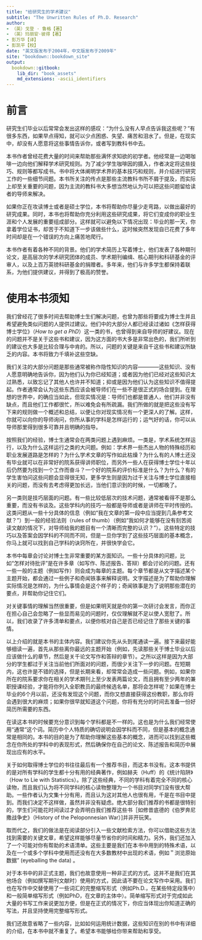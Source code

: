 ```yaml
---
title: "给研究生的学术建议"
subtitle: "The Unwritten Rules of Ph.D. Research"
author: 
- （英）戈登 · 鲁格【著】
- （英）玛丽安·彼得【著】
- 彭万华【译】	
- 彭凯平【校】
date: "英文版发布于2004年，中文版发布于2009年"
site: "bookdown::bookdown_site"
output:
  bookdown::gitbook:
    lib_dir: "book_assets"
    md_extensions: -ascii_identifiers
---
```


# 前言 {-}

研究生们毕业以后常常会发出这样的感叹：“为什么没有人早点告诉我这些呢？”有很多东西，如果早点得知，就可以少点困惑、失望、痛苦和泪水了。但是，在现实中，却没有人愿意将这些事情告诉你，或者写到教科书中去。

本书作者曾经花费大量的时间来帮助那些满怀求知欲的初学者。他经常是一边喝咖啡一边向他们解释学术研究规则。为了减少学生咖啡因的摄入，作者决定将这些技巧、规则等都写成书。书中将大体阐明学术界的基本技巧和规则，并介绍进行研究工作的一些细节间题。本书所关注的传点是那些主流教科书所不屑于提及，而实际上却至关重要的问题，因为主流的教科书大多想当然地认为可以把这些问题留给读者的导师来解决。

如果你正在攻读博士或者是硕士学位，本书将帮助你尽量少走弯路，以做出最好的研究成果。同时，本书也将帮助你充分利用这些研究成果，将它们变成你的职业生涯和个人发展的重要组成部分。这样就可以避免以下情况出现：毕业的那一天，你拿着学位证书，却苦于不知道下一步该做些什么，这时候突然发现自已花费了多年时间却是在一个错误的方向上痛苦地爬行。

本书作者有着各种不同的背景。他们的学术简历上写着博士，他们发表了各种期刊论文，是高层次的学术研究团体的成员、学术期刊编缉、核心期刊和科研基金的评审人，以及上百万英镑科研基金的捐赠者。多年来，他们与许多学生都保持着联系，为他们提供建议，并得到了极高的赞誉。

# 使用本书须知 {-}

我们曾经花了很多时间去帮助博士生们解决问题，也曾为那些将要成为博士生并且希望避免类似问题的人提供过建议。他们中的大部分人都已经读过诸如《怎样获得博士学位》（*How to get a PhD*）这一类的书，也曾得到来自导师的好建议。现在的问题并不是关于这些书和建议，因为这方面的书大多是非常出色的，我们所听到的建议也大多是比较合理与中肯的。所以，问题的关键是来自千这些书和建议所缺乏的内容。本书将致力千填补这些空缺。

我们关注的大部分问题是那些通常被称作隐性知识的内容————这些知识、没有人愿意明确地告诉你，因为他们认为你已经知道；或者因为他们已经对这些知识太过熟悉，以致忘记了其他人也许并不知道；抑或是因为他们认为这些知识不值得提起。作者通常会认为这些东西应该会被导师们在一些不是很正式的场合提到。在理想的世界中，的确应当如此，但现实情况是：导师们也都是普通人，他们并非没有缺点，而且他们工作都很忙，所以难免会有所疏漏。我们所做的就是把这些没有写下来的规则做一个概述和总结，以便让你对现实情况有一个更深人的了解。这样，你就可以向你的导师询问，你所从事的学科是怎样运行的；运气好的话，你可以从导师那里得到很多可靠并且明确的指导。

按照我们的经验，博士生通常会在两类问题上遇到麻烦。一类是，学术系统怎样运行，以及为什么这样运行之类的大问题。例如：学术界一些杰出人物的特殊经历和职业发展道路是怎样的？为什么学术文章的写作如此枯燥？为什么有的人博土还没有毕业就可以在非常好的院系获得讲师职位，而另外一些人在获得博士学位十年以后仍然要为找到一个工作而奋斗？一个好的院系的评价标准是什么？为什么？有的学生害怕问这些问题会显得很无知，更多学生则是因为过千关注与博士学位直接相关的问题，而没有去考虑得更加长远，当他们意识到的时候，一切都晚了。

另一类则是技巧层面的问题。有一些比较低层次的技术问题，通常被看得不是那么重要，而没有书谈及。这些学科内的技巧一般都是导师或者是讲师在平时传授的。这类问题从一些十分具体的信息（例如“我在文章的第一段中应当提到几条参考文献？”）到一般的经验法则（rules of thumb）（例如“我如何才能够在没有刻苦阅读文献的情况下，对导师给我的题目有一个清晰而完整的认识？”）。这些特定的技巧以及答案会因学科的不同而不同，但是一旦你学到了这些技巧层面的基本概念，你马上就可以找到自己学科的诀窍所在，并很快学会它。

本书中每章会讨论对博士生非常重要的某方面知识。一些十分具体的问题，比如“怎样对待批评”是在许多章（如写作、陈述报告、答辩）都会讨论的问题。还有一些一般的主题（例如写作）则会成为每章的主题。每个章节都是从文字描述某个主题开始，都会通过一些例子和奇闻铁事来解释说明。文字描述是为了帮助你理解实际情况是怎样的，为什么事情会是这个样子的；奇闻铁事是为了说明那些潜在的要点，并帮助你记住它们。

对关键事情的理解当然很重要，但是如果明天就是你的第一次研讨会发言，而你正在担心自己会忽略了一些显而易见的问题时，仅仅理解就不足以使人宽慰了。所以，我们收录了许多清单和要点，以便你核对自己是否已经记住了那些关键的事情。

以上介绍的就是本书的主体内容。我们建议你先从头到尾通读一遍。接下来最好能够细读一遍，首先从那些离你最远的主题开始（例如，先读那些关于博士毕业以后应该做什么的章节，然后是关千论文写作和答辩的章节）。之所以这样是因为大部分的学生都过于关注当前他们所面对的问题，而很少关注下一步的问题。在短期内，这也许是不错的选择，但是长期来看，却常常会造成一些问题。例如，如果你所在的院系要求你在相关的学术期刊上至少发表两篇论文，而且拥有至少两年的兼职授课经验，才能将你列入全职教员的最终候选名单，那将会怎样呢？如果在博士毕业的6个月以前，还没有发现这个问题，而你又想直接获得这份教职，那么你将会遇到很大的麻烦；如果你很早就知道这个问题，你将有充分的时间去准备一份好简历所需要的东西。

在读这本书的时候要充分意识到每个学科都是不一样的。这也是为什么我们经常使用“通常“这个词。简历中个人特质的确切说明会因学科而不同，但是基本的概念通常是相同的。本书的目的是为了帮助你理解这些基本的概念，进而可以找到这些概念在你所处的学科中的表现形式，然后确保你在自己的论文、陈述报告和简历中展现出应有的水平。

关于如何取得博士学位的书往往最后有一个推荐书目，而这本书没有。这本书提供的是对所有学科的学生都十分有用的经典著作，例如赫夫（Huff）的《统计陷阱》（How to Lie with Statistics）。除了这些经典，不同的学科有着完全不同的核心读物，而且我们认为将不同学科的核心读物整理为一个书目对同学们没有很大帮助。一些作者认为文集十分有用，而且认为这对其他人也很有用，千是在书目中提到。而我们决定不这样做，虽然并非没有疑虑。绝大部分我们推荐的书都是很特别的，学生们可能花时间读过才会弄明白我们推荐这些书［如修昔底德的《伯罗奔尼撒战争史》（History of the Peloponnesian War）]并非开玩笑。

取而代之，我们的做法是在阅读部分引入一些文献检索方法，你可以借助这些方法找到需要的关键文章，希望这样能够尽量节省你的时间和精力。另外，我们还加入了一个可能对你有帮助的术语清单。这些主要是我们在本书中用到的特殊术语，以及在一个或多个学科中使用而还没有在大多数教材中出现的术语，例如＂浏览原始数据" (eyeballing the data) 。

对于本书中的非正式主题，我们也故意使用一种非正式的方式。这并不是我们在其他场合（例如撰写期刊文献时）使用的方式，因此请不要在论文写作中采用。我们也在写作中交替使用了一些词汇的完整缩写形式（例如Ph.D.，在某些特定段落中）和一般简单缩写形式（例如PhD，在文章的主体中）。简单缩写形式对于完成如此大量的书写工作来说更加方便，但是在正式的情况下，你应当体现出你知道正确的写法，并且坚持使用完整缩写形式。

我们还故意省略了一些内容，比如如何运用统计数据，这些知识在别的书中有详细的介绍，在本书中就不重复了。希望本书能够给你带来帮助和享受。
